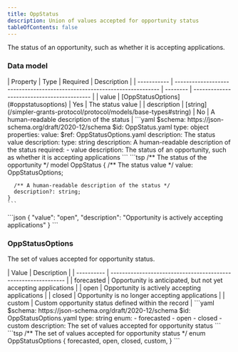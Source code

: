 ```yaml
---
title: OppStatus
description: Union of values accepted for opportunity status
tableOfContents: false
---
```



The status of an opportunity, such as whether it is accepting applications.

### Data model

<Tabs>
  <TabItem label="Table">
  | Property    | Type                                                                     | Required | Description                                |
  | ----------- | ------------------------------------------------------------------------ | -------- | ------------------------------------------ |
  | value       | [OppStatusOptions](#oppstatusoptions)                                    | Yes      | The status value                           |
  | description | [string](/simpler-grants-protocol/protocol/models/base-types#string)    | No       | A human-readable description of the status |
  </TabItem>

  <TabItem label="JSON Schema">
  ```yaml
  $schema: https://json-schema.org/draft/2020-12/schema
  $id: OppStatus.yaml
  type: object
  properties:
    value:
      $ref: OppStatusOptions.yaml
      description: The status value
    description:
      type: string
      description: A human-readable description of the status
  required:
    - value
  description: The status of an opportunity, such as whether it is accepting applications
  ```
  </TabItem>

  <TabItem label="TypeSpec">
    ```tsp
    /** The status of the opportunity */
    model OppStatus {
      /** The status value */
      value: OppStatusOptions;

      /** A human-readable description of the status */
      description?: string;
    }
    ```
  </TabItem>

  <TabItem label="Example">
  ```json
  {
    "value": "open",
    "description": "Opportunity is actively accepting applications"
  }
  ```
  </TabItem>
</Tabs> 

### OppStatusOptions

The set of values accepted for opportunity status.

<Tabs>
  <TabItem label="Options">
  | Value      | Description                                                    |
  | ---------- | -------------------------------------------------------------- |
  | forecasted | Opportunity is anticipated, but not yet accepting applications |
  | open       | Opportunity is actively accepting applications                 |
  | closed     | Opportunity is no longer accepting applications                |
  | custom     | Custom opportunity status defined within the record            |
  </TabItem>

  <TabItem label="JSON Schema">
  ```yaml
  $schema: https://json-schema.org/draft/2020-12/schema
  $id: OppStatusOptions.yaml
  type: string
  enum:
    - forecasted
    - open
    - closed
    - custom
  description: The set of values accepted for opportunity status
  ```
  </TabItem>

  <TabItem label="TypeSpec">
  ```tsp
  /** The set of values accepted for opportunity status */
  enum OppStatusOptions {
    forecasted,
    open,
    closed,
    custom,
  }
  ```
  </TabItem>
</Tabs>
